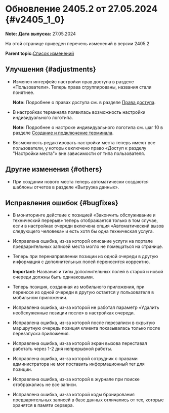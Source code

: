 # Обновление 2405.2 от 27.05.2024 {#v2405_1_0}

**Note:** **Дата выпуска:** 27.05.2024

На этой странице приведен перечень изменений в версии 2405.2

**Parent topic:**[Список изменений](changelog.mdx)

## Улучшения {#adjustments}

-   Изменен интерфейс настройки прав доступа в разделе «Пользователи». Теперь права сгруппированы, названия стали понятнее.

    **Note:** Подробнее о правах доступа см. в разделе [Права доступа](../account_management/access_rights.mdx).

-   В настройках терминала появилась возможность настройки индивидуального логотипа.

    **Note:** Подробнее о настроке индивидуального логотипа см. шаг 10 в разделе [Создание и подключение терминала](../terminal_management/terminal_creation.mdx).

-   Возможность редактировать настройки места теперь имеют все пользователи, у которых включено право «Доступ к разделу "Настройки места"» вне зависимости от типа пользователя.

## Другие изменения {#others}

-   При создании нового места теперь автоматически создаются шаблоны отчетов в разделе «Выгрузка данных».

## Исправления ошибок {#bugfixes}

-   В мониторинге действие с позицией «Закончить обслуживание и технический перерыв» теперь отображается только в том случае, если в настройках очереди включена опция «Автоматический вызов следующего человека» и есть хотя бы одна техническая услуга.
-   Исправлена ошибка, из-за которой описание услуги на портале предварительных записей места могло не помещаться на странице.
-   Теперь при перенаправлении позиции из одной очереди в другую информация с дополнительных полей переносится корректно.

    **Important:** Названия и типы дополнительных полей в старой и новой очереди должны быть одинаковыми.

-   Теперь позиция, созданная из мобильного приложения, при переносе из одной очереди в другую остается у пользователя в мобильном приложении.
-   Исправлена ошибка, из-за которой не работал параметр «Удалить необслуженные позиции после» в настройках очереди.
-   Исправлена ошибка, из-за которой после перезаписи в скрытую маршрутную очередь позиция клиента показывалась только после перезапуска приложения.
-   Исправлена ошибка, из-за которой экран вызова переставал работать через 1-2 дня непрерывной работы.
-   Исправлена ошибка, из-за которой сотрудник с правами администратора не мог поставить информационный тег для позиции.
-   Исправлена ошибка, из-за которой в журнале при поиске отображались не все записи.
-   Исправлена ошибка, из-за которой коды бронирования предварительных записей в базе данных отличались от тех, которые хранятся в памяти сервера.

